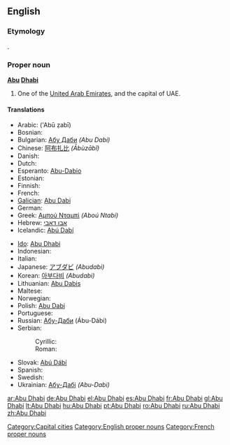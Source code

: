 ==English==

===Etymology===
{{etyl|ar}} {{term|أبوظبي|tr='Abū ẓabī|sc=Arab||father of the gazelle|lang=ar}}.

===Proper noun===
{{wikipedia}}
'''[[Abu]] [[Dhabi]]'''

# One of the [[United Arab Emirates]], and the capital of UAE.

====Translations====
{{trans-top|capital of UAE}}
* Arabic: {{Arab|[[أبوظبي]]}} ('Abū ẓabī)
* Bosnian: {{t-|bs|Abu Dhabi}}
* Bulgarian: [[Абу Даби]] ''(Abu Dabi)''
* Chinese: [[阿布扎比]] ''(Ābùzābĭ)''
* Danish: {{t-|da|Abu Dhabi}}
* Dutch: {{t-|nl|Abu Dhabi}}
* Esperanto: [[Abu-Dabio]]
* Estonian: {{t-|et|Abu Dhabi}}
* Finnish: {{t-|fi|Abu Dhabi}}
* French: {{t+|fr|Abu Dhabi}}
* [[Galician]]: [[Abu Dabi]]
* German: {{t+|de|Abu Dhabi}}
* Greek: [[Αμπού Νταμπί]] ''(Aboú Ntabí)''
* Hebrew: [[אבו דאבי]]
* Icelandic: [[Abú Dabí]]
{{trans-mid}}
* [[Ido]]: [[Abu Dhabi]]
* Indonesian: {{t-|id|Abu Dhabi|xs=Indonesian}}
* Italian: {{t-|it|Abu Dhabi}}
* Japanese: [[アブダビ]] ''(Abudabi)''
* Korean: [[아부다비]] ''(Abudabi)''
* Lithuanian: [[Abu Dabis]]
* Maltese: {{t-|mt|Abu Dhabi|xs=Maltese}}
* Norwegian: {{t-|no|Abu Dhabi}}
* Polish: [[Abu Dabi]]
* Portuguese: {{t+|pt|Abu Dhabi}}
* Russian: [[Абу-Даби]] (Ábu-Dábi) {{m}} {{indeclinable}}
* Serbian:
*: Cyrillic: {{t-|sr|Абу Даби|m|sc=Cyrl}}
*: Roman: {{t-|sr|Abu Dabi|m}}
* Slovak: [[Abú Dábí]]
* Spanish: {{t+|es|Abu Dhabi}}
* Swedish: {{t-|sv|Abu Dhabi}}
* Ukrainian: [[Абу-Дабі]] ''(Abu-Dabi)''
{{trans-bottom}}

[[Category:Capital cities]]
[[Category:English proper nouns]]
[[Category:French proper nouns]]

[[ar:Abu Dhabi]]
[[de:Abu Dhabi]]
[[el:Abu Dhabi]]
[[es:Abu Dhabi]]
[[fr:Abu Dhabi]]
[[gl:Abu Dhabi]]
[[lt:Abu Dhabi]]
[[hu:Abu Dhabi]]
[[pt:Abu Dhabi]]
[[ro:Abu Dhabi]]
[[ru:Abu Dhabi]]
[[zh:Abu Dhabi]]